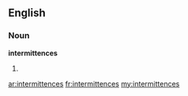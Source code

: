 ==English==

===Noun===
'''intermittences'''

# {{plural of|[[intermittence]]}}

[[ar:intermittences]]
[[fr:intermittences]]
[[my:intermittences]]